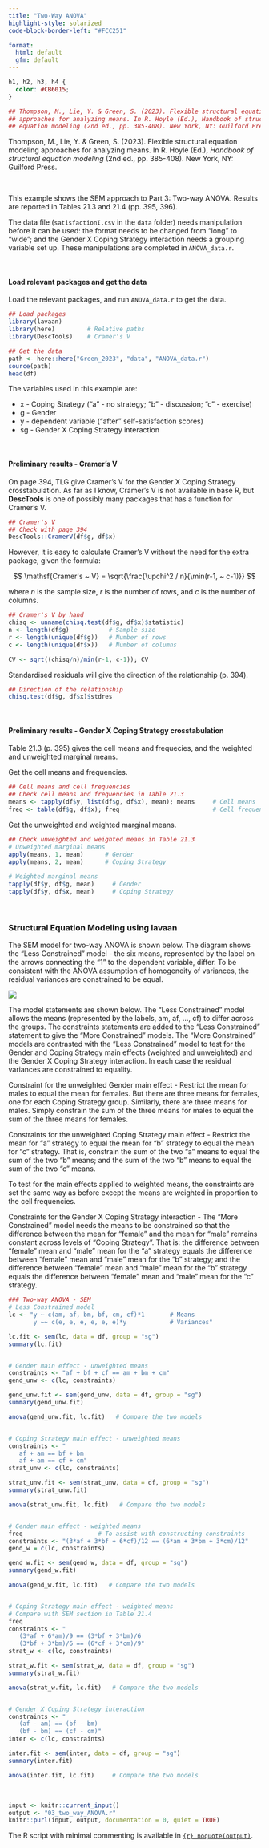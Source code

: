 ```yaml
---
title: "Two-Way ANOVA"
highlight-style: solarized
code-block-border-left: "#FCC251"

format: 
  html: default
  gfm: default
---
```


```css
h1, h2, h3, h4 {
  color: #CB6015;
}
```

```{=html}
<style> 
.math.display .MathJax {
  font-size: 95% !important;
}
</style>
```

```r


## Thompson, M., Lie, Y. & Green, S. (2023). Flexible structural equation modeling
## approaches for analyzing means. In R. Hoyle (Ed.), Handbook of structural
## equation modeling (2nd ed., pp. 385-408). New York, NY: Guilford Press.
```

Thompson, M., Lie, Y. & Green, S. (2023). Flexible structural equation modeling approaches for analyzing means. In R. Hoyle (Ed.), *Handbook of structural equation modeling* (2nd ed., pp. 385-408). New York, NY: Guilford Press.

<br />

This example shows the SEM approach to Part 3: Two-way ANOVA. Results are reported in Tables 21.3 and 21.4 (pp. 395, 396).

The data file (`satisfactionI.csv` in the `data` folder) needs manipulation before it can be used: the format needs to be changed from "long" to "wide"; and the Gender X Coping Strategy interaction needs a grouping variable set up. These manipulations are completed in `ANOVA_data.r`.

<br />

#### Load relevant packages and get the data

Load the relevant packages, and run `ANOVA_data.r` to get the data.

```r

## Load packages
library(lavaan)
library(here)         # Relative paths
library(DescTools)    # Cramer's V

## Get the data
path <- here::here("Green_2023", "data", "ANOVA_data.r")
source(path)
head(df)
```

The variables used in this example are:

 - x - Coping Strategy ("a" - no strategy; "b" - discussion; "c" - exercise) 
 - g - Gender
 - y - dependent variable ("after" self-satisfaction scores)
 - sg - Gender X Coping Strategy interaction

<br />

#### Preliminary results - Cramer's V

On page 394, TLG give Cramer's V for the Gender X Coping Strategy crosstabulation. As far as I know, Cramer's V is not available in base R, but **DescTools** is one of possibly many packages that has a function for Cramer's V.

```r

## Cramer's V
## Check with page 394
DescTools::CramerV(df$g, df$x)
```

However, it is easy to calculate Cramer's V without the need for the extra package, given the formula:

$$
 \mathsf{Cramer's ~ V} = \sqrt{\frac{\upchi^2 / n}{\min(r-1, ~ c-1)}}
$$

where $n$ is the sample size, $r$ is the number of rows, and $c$ is the number of columns.

```r

## Cramer's V by hand
chisq <- unname(chisq.test(df$g, df$x)$statistic)
n <- length(df$g)           # Sample size
r <- length(unique(df$g))   # Number of rows
c <- length(unique(df$x))   # Number of columns

CV <- sqrt((chisq/n)/min(r-1, c-1)); CV
```

Standardised residuals will give the direction of the relationship (p. 394).

```r

## Direction of the relationship
chisq.test(df$g, df$x)$stdres
```

<br />

#### Preliminary results - Gender X Coping Strategy crosstabulation

Table 21.3 (p. 395) gives the cell means and frequecies, and the weighted and unweighted marginal means.

Get the cell means and frequencies.

```r

## Cell means and cell frequencies
## Check cell means and frequencies in Table 21.3
means <- tapply(df$y, list(df$g, df$x), mean); means     # Cell means
freq <- table(df$g, df$x); freq                          # Cell frequencies
```

Get the unweighted and weighted marginal means.

```r

## Check unweighted and weighted means in Table 21.3
# Unweighted marginal means
apply(means, 1, mean)      # Gender
apply(means, 2, mean)      # Coping Strategy
 
# Weighted marginal means
tapply(df$y, df$g, mean)     # Gender
tapply(df$y, df$x, mean)     # Coping Strategy
```

<br />
   
### Structural Equation Modeling  using **lavaan**

The SEM model for two-way ANOVA is shown below. The diagram shows the "Less Constrained" model - the six means, represented by the label on the arrows connecting the "1" to the dependent variable, differ. To be consistent with the ANOVA assumption of homogeneity of variances, the residual variances are constrained to be equal.

![](images/two_way_ANOVA.svg){fig-align="left"}

The model statements are shown below. The "Less Constrained" model allows the means (represented by the labels, am, af, ..., cf) to differ across the groups. The constraints statements are added to the "Less Constrained" statement to give the "More Constrained" models. The "More Constrained" models are contrasted with the "Less Constrained" model to test for the Gender and Coping Strategy main effects (weighted and unweighted) and the Gender X Coping Strategy interaction. In each case the residual variances are constrained to equality.

Constraint for the unweighted Gender main effect - Restrict the mean for males to equal the mean for females. But there are three means for females, one for each Coping Strategy group. Similarly, there are three means for males. Simply constrain the sum of the three means for males to equal the sum of the three means for females.

Constraints for the unweighted Coping Strategy main effect - Restrict the mean for “a” strategy to equal the mean for “b” strategy to equal the mean for “c” strategy. That is, constrain the sum of the two “a” means to equal the sum of the two “b” means; and the sum of the two “b” means to equal the sum of the two “c” means.

To test for the main effects applied to weighted means, the constraints are set the same way as before except the means are weighted in proportion to the cell frequencies.

Constraints for the Gender X Coping Strategy interaction - The “More Constrained” model needs the means to be constrained so that the difference between the mean for “female” and the mean for “male” remains constant across levels of “Coping Strategy”. That is: the difference between “female” mean and “male” mean for the “a” strategy equals the difference between “female” mean and “male” mean for the “b” strategy; and the difference between “female” mean and “male” mean for the “b” strategy equals the difference between “female” mean and “male” mean for the “c” strategy.


```r

### Two-way ANOVA - SEM
# Less Constrained model
lc <- "y ~ c(am, af, bm, bf, cm, cf)*1       # Means
       y ~~ c(e, e, e, e, e, e)*y            # Variances"

lc.fit <- sem(lc, data = df, group = "sg")
summary(lc.fit)


# Gender main effect - unweighted means
constraints <- "af + bf + cf == am + bm + cm"
gend_unw <- c(lc, constraints)

gend_unw.fit <- sem(gend_unw, data = df, group = "sg")
summary(gend_unw.fit)

anova(gend_unw.fit, lc.fit)   # Compare the two models


# Coping Strategy main effect - unweighted means
constraints <- "
   af + am == bf + bm 
   af + am == cf + cm"
strat_unw <- c(lc, constraints)

strat_unw.fit <- sem(strat_unw, data = df, group = "sg")
summary(strat_unw.fit)

anova(strat_unw.fit, lc.fit)   # Compare the two models


# Gender main effect - weighted means
freq                     # To assist with constructing constraints
constraints <- "(3*af + 3*bf + 6*cf)/12 == (6*am + 3*bm + 3*cm)/12"
gend_w = c(lc, constraints)

gend_w.fit <- sem(gend_w, data = df, group = "sg")
summary(gend_w.fit)

anova(gend_w.fit, lc.fit)   # Compare the two models


# Coping Strategy main effect - weighted means
# Compare with SEM section in Table 21.4
freq
constraints <- "
   (3*af + 6*am)/9 == (3*bf + 3*bm)/6 
   (3*bf + 3*bm)/6 == (6*cf + 3*cm)/9"
strat_w <- c(lc, constraints)

strat_w.fit <- sem(strat_w, data = df, group = "sg")
summary(strat_w.fit)

anova(strat_w.fit, lc.fit)   # Compare the two models


# Gender X Coping Strategy interaction
constraints <- "
   (af - am) == (bf - bm) 
   (bf - bm) == (cf - cm)"
inter <- c(lc, constraints)

inter.fit <- sem(inter, data = df, group = "sg")
summary(inter.fit)

anova(inter.fit, lc.fit)     # Compare the two models
```

<br />

```r
input <- knitr::current_input()
output <- "03_two_way_ANOVA.r"
knitr::purl(input, output, documentation = 0, quiet = TRUE)
```

The R script with minimal commenting is available in [`{r} noquote(output)`](`{r} noquote(output)`).
